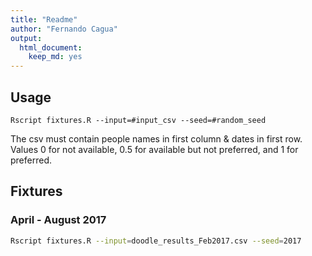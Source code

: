 ```yaml
---
title: "Readme"
author: "Fernando Cagua"
output: 
  html_document: 
    keep_md: yes
---
```


## Usage

`Rscript fixtures.R --input=#input_csv --seed=#random_seed`

The csv must contain people names in first column & dates in first row. Values 0 for not available, 0.5 for available but not preferred, and 1 for preferred.

## Fixtures

### April - August 2017

```bash
Rscript fixtures.R --input=doodle_results_Feb2017.csv --seed=2017
```
